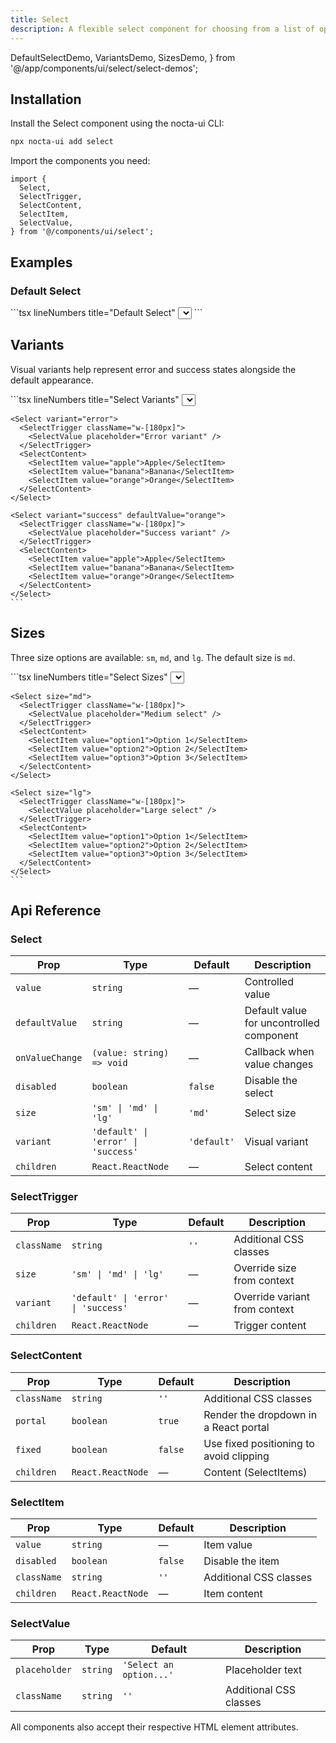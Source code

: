 ```yaml
---
title: Select
description: A flexible select component for choosing from a list of options with multiple sizes and dark mode support
---
```


  DefaultSelectDemo,
  VariantsDemo,
  SizesDemo,
} from '@/app/components/ui/select/select-demos';

## Installation


<Steps>
<Step>
Install the Select component using the nocta-ui CLI:

```bash lineNumbers title="Terminal"
npx nocta-ui add select
```
</Step>
<Step>
Import the components you need:

```tsx lineNumbers title="Import"
import {
  Select,
  SelectTrigger,
  SelectContent,
  SelectItem,
  SelectValue,
} from '@/components/ui/select';
```
</Step>
</Steps>

## Examples

### Default Select

<DocsTabs defaultValue="preview">
  <DocsTab value="preview" lineNumbers title="Preview">
    <DefaultSelectDemo />
  </DocsTab>
  <DocsTab value="code" lineNumbers title="Code">
    ```tsx lineNumbers title="Default Select"
    <Select>
      <SelectTrigger className="w-[180px]">
        <SelectValue placeholder="Select a fruit" />
      </SelectTrigger>
      <SelectContent>
        <SelectItem value="apple">Apple</SelectItem>
        <SelectItem value="banana">Banana</SelectItem>
        <SelectItem value="orange">Orange</SelectItem>
        <SelectItem value="grape">Grape</SelectItem>
        <SelectItem value="pineapple">Pineapple</SelectItem>
      </SelectContent>
    </Select>
    ```
  </DocsTab>
</DocsTabs>

## Variants

Visual variants help represent error and success states alongside the default appearance.

<DocsTabs defaultValue="preview">
  <DocsTab value="preview" lineNumbers title="Preview">
    <VariantsDemo />
  </DocsTab>
  <DocsTab value="code" lineNumbers title="Code">
    ```tsx lineNumbers title="Select Variants"
    <Select variant="default">
      <SelectTrigger className="w-[180px]">
        <SelectValue placeholder="Default variant" />
      </SelectTrigger>
      <SelectContent>
        <SelectItem value="apple">Apple</SelectItem>
        <SelectItem value="banana">Banana</SelectItem>
        <SelectItem value="orange">Orange</SelectItem>
      </SelectContent>
    </Select>

    <Select variant="error">
      <SelectTrigger className="w-[180px]">
        <SelectValue placeholder="Error variant" />
      </SelectTrigger>
      <SelectContent>
        <SelectItem value="apple">Apple</SelectItem>
        <SelectItem value="banana">Banana</SelectItem>
        <SelectItem value="orange">Orange</SelectItem>
      </SelectContent>
    </Select>

    <Select variant="success" defaultValue="orange">
      <SelectTrigger className="w-[180px]">
        <SelectValue placeholder="Success variant" />
      </SelectTrigger>
      <SelectContent>
        <SelectItem value="apple">Apple</SelectItem>
        <SelectItem value="banana">Banana</SelectItem>
        <SelectItem value="orange">Orange</SelectItem>
      </SelectContent>
    </Select>
    ```
  </DocsTab>
</DocsTabs>

## Sizes

Three size options are available: `sm`, `md`, and `lg`. The default size is `md`.

<DocsTabs defaultValue="preview">
  <DocsTab value="preview" lineNumbers title="Preview">
    <SizesDemo />
  </DocsTab>
  <DocsTab value="code" lineNumbers title="Code">
    ```tsx lineNumbers title="Select Sizes"
    <Select size="sm">
      <SelectTrigger className="w-[180px]">
        <SelectValue placeholder="Small select" />
      </SelectTrigger>
      <SelectContent>
        <SelectItem value="option1">Option 1</SelectItem>
        <SelectItem value="option2">Option 2</SelectItem>
        <SelectItem value="option3">Option 3</SelectItem>
      </SelectContent>
    </Select>

    <Select size="md">
      <SelectTrigger className="w-[180px]">
        <SelectValue placeholder="Medium select" />
      </SelectTrigger>
      <SelectContent>
        <SelectItem value="option1">Option 1</SelectItem>
        <SelectItem value="option2">Option 2</SelectItem>
        <SelectItem value="option3">Option 3</SelectItem>
      </SelectContent>
    </Select>

    <Select size="lg">
      <SelectTrigger className="w-[180px]">
        <SelectValue placeholder="Large select" />
      </SelectTrigger>
      <SelectContent>
        <SelectItem value="option1">Option 1</SelectItem>
        <SelectItem value="option2">Option 2</SelectItem>
        <SelectItem value="option3">Option 3</SelectItem>
      </SelectContent>
    </Select>
    ```
  </DocsTab>
</DocsTabs>

## Api Reference

### Select

| Prop | Type | Default | Description |
|------|------|---------|-------------|
| `value` | `string` | — | Controlled value |
| `defaultValue` | `string` | — | Default value for uncontrolled component |
| `onValueChange` | `(value: string) => void` | — | Callback when value changes |
| `disabled` | `boolean` | `false` | Disable the select |
| `size` | `'sm' \| 'md' \| 'lg'` | `'md'` | Select size |
| `variant` | `'default' \| 'error' \| 'success'` | `'default'` | Visual variant |
| `children` | `React.ReactNode` | — | Select content |

### SelectTrigger

| Prop | Type | Default | Description |
|------|------|---------|-------------|
| `className` | `string` | `''` | Additional CSS classes |
| `size` | `'sm' \| 'md' \| 'lg'` | — | Override size from context |
| `variant` | `'default' \| 'error' \| 'success'` | — | Override variant from context |
| `children` | `React.ReactNode` | — | Trigger content |

### SelectContent

| Prop | Type | Default | Description |
|------|------|---------|-------------|
| `className` | `string` | `''` | Additional CSS classes |
| `portal` | `boolean` | `true` | Render the dropdown in a React portal |
| `fixed` | `boolean` | `false` | Use fixed positioning to avoid clipping |
| `children` | `React.ReactNode` | — | Content (SelectItems) |

### SelectItem

| Prop | Type | Default | Description |
|------|------|---------|-------------|
| `value` | `string` | — | Item value |
| `disabled` | `boolean` | `false` | Disable the item |
| `className` | `string` | `''` | Additional CSS classes |
| `children` | `React.ReactNode` | — | Item content |

### SelectValue

| Prop | Type | Default | Description |
|------|------|---------|-------------|
| `placeholder` | `string` | `'Select an option...'` | Placeholder text |
| `className` | `string` | `''` | Additional CSS classes |

All components also accept their respective HTML element attributes.
